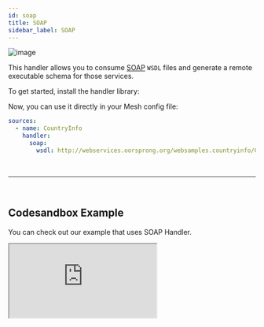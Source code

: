 ```yaml
---
id: soap
title: SOAP
sidebar_label: SOAP
---
```


![image](https://user-images.githubusercontent.com/20847995/79220083-0a1d3a00-7e5c-11ea-9ac5-855428121143.png)

This handler allows you to consume [SOAP](https://soapui.org) `WSDL` files and generate a remote executable schema for those services.

To get started, install the handler library:

<PackageInstall packages="@graphql-mesh/soap" />

Now, you can use it directly in your Mesh config file:

```yaml
sources:
  - name: CountryInfo
    handler:
      soap:
        wsdl: http://webservices.oorsprong.org/websamples.countryinfo/CountryInfoService.wso?WSDL
```

<p>&nbsp;</p>

---

<p>&nbsp;</p>

## Codesandbox Example

You can check out our example that uses SOAP Handler.

<iframe
  src="https://codesandbox.io/embed/github/Urigo/graphql-mesh/tree/master/examples/soap-country-info?fontsize=14&hidenavigation=1&theme=dark&module=%2F.meshrc.yml"
  style={{ width: '100%', height: '500px', border: '0', borderRadius: '4px', overflow: 'hidden' }}
  title="country-info-example"
  allow="geolocation; microphone; camera; midi; vr; accelerometer; gyroscope; payment; ambient-light-sensor; encrypted-media; usb"
  sandbox="allow-modals allow-forms allow-popups allow-scripts allow-same-origin"
/>

<p>&nbsp;</p>

---

<p>&nbsp;</p>

## Config API Reference

{@import ../generated-markdown/SoapHandler.generated.md}
